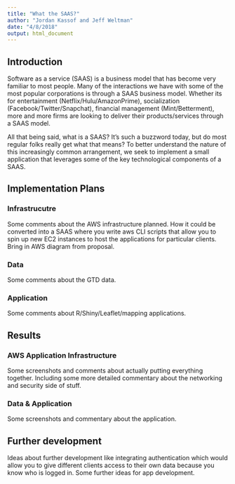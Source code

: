 ```yaml
---
title: "What the SAAS?"
author: "Jordan Kassof and Jeff Weltman"
date: "4/8/2018"
output: html_document
---
```


## Introduction

Software as a service (SAAS) is a business model that has become very familiar to most people. Many of the interactions we have with some of the most popular corporations is through a SAAS business model. Whether its for entertainment (Netflix/Hulu/AmazonPrime), socialization (Facebook/Twitter/Snapchat), financial management (Mint/Betterment), more and more firms are looking to deliver their products/services through a SAAS model.

All that being said, what is a SAAS? It's such a buzzword today, but do most regular folks really get what that means? To better understand the nature of this increasingly common arrangement, we seek to implement a small application that leverages some of the key technological components of a SAAS.

## Implementation Plans

### Infrastrucutre

Some comments about the AWS infrastructure planned. How it could be converted into a SAAS where you write aws CLI scripts that allow you to spin up new EC2 instances to host the applications for particular clients. Bring in AWS diagram from proposal.

### Data

Some comments about the GTD data.

### Application

Some comments about R/Shiny/Leaflet/mapping applications. 

## Results

### AWS Application Infrastructure

Some screenshots and comments about actually putting everything together. Including some more detailed commentary about the networking and security side of stuff.

### Data & Application

Some screenshots and commentary about the application.

## Further development

Ideas about further development like integrating authentication which would allow you to give different clients access to their own data because you know who is logged in. Some further ideas for app development.

